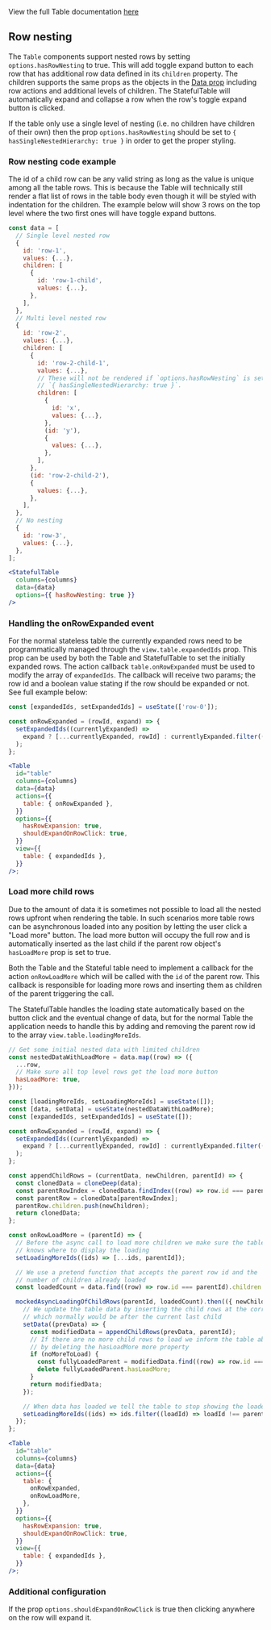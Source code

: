 View the full Table documentation [here](/docs/1-watson-iot-table--playground)

## Row nesting

The `Table` components support nested rows by setting `options.hasRowNesting` to true.
This will add toggle expand button to each row that has additional row data defined in
its `children` property. The children supports the same props as the objects in the
[Data prop](/docs/1-watson-iot-table--playground/#data-prop) including row actions and
additional levels of children. The StatefulTable will automatically expand and collapse
a row when the row's toggle expand button is clicked.

If the table only use a single level of nesting (i.e. no children have children of their own)
then the prop `options.hasRowNesting` should be set to `{ hasSingleNestedHierarchy: true }`
in order to get the proper styling.

### Row nesting code example

The id of a child row can be any valid string as long as the value is unique among all
the table rows. This is because the Table will technically still render a flat list of rows
in the table body even though it will be styled with indentation for the children.
The example below will show 3 rows on the top level where the two first ones will have toggle
expand buttons.

```jsx
const data = [
  // Single level nested row
  {
    id: 'row-1',
    values: {...},
    children: [
      {
        id: 'row-1-child',
        values: {...},
      },
    ],
  },
  // Multi level nested row
  {
    id: 'row-2',
    values: {...},
    children: [
      {
        id: 'row-2-child-1',
        values: {...},
        // These will not be rendered if `options.hasRowNesting` is set to
        // `{ hasSingleNestedHierarchy: true }`.
        children: [
          {
            id: 'x',
            values: {...},
          },
          (id: 'y'),
          {
            values: {...},
          },
        ],
      },
      (id: 'row-2-child-2'),
      {
        values: {...},
      },
    ],
  },
  // No nesting
  {
    id: 'row-3',
    values: {...},
  },
];

<StatefulTable
  columns={columns}
  data={data}
  options={{ hasRowNesting: true }}
/>
```

### Handling the onRowExpanded event

For the normal stateless table the currently expanded rows need to be programmatically managed through
the `view.table.expandedIds` prop. This prop can be used by both the Table and StatefulTable to set the
initially expanded rows. The action callback `table.onRowExpanded` must be used to modify the
array of `expandedIds`. The callback will receive two params; the row id and a boolean value stating
if the row should be expanded or not. See full example below:

```jsx
const [expandedIds, setExpandedIds] = useState(['row-0']);

const onRowExpanded = (rowId, expand) => {
  setExpandedIds((currentlyExpanded) =>
    expand ? [...currentlyExpanded, rowId] : currentlyExpanded.filter((id) => id !== rowId)
  );
};

<Table
  id="table"
  columns={columns}
  data={data}
  actions={{
    table: { onRowExpanded },
  }}
  options={{
    hasRowExpansion: true,
    shouldExpandOnRowClick: true,
  }}
  view={{
    table: { expandedIds },
  }}
/>;
```

### Load more child rows

Due to the amount of data it is sometimes not possible to load all the nested rows upfront when
rendering the table. In such scenarios more table rows can be
asynchronous loaded into any position by letting the user click a "Load more" button.
The load more button will occupy the full row and is automatically inserted as
the last child if the parent row object's `hasLoadMore` prop is set to true.

Both the Table and the Stateful table need to implement a callback for the action `onRowLoadMore`
which will be called with the `id` of the parent row. This callback is responsible for loading
more rows and inserting them as children of the parent triggering the call.

The StatefulTable handles the loading state automatically based on the button click and the eventual
change of data, but for the normal Table the application needs to handle this by adding and removing
the parent row id to the array `view.table.loadingMoreIds`.

```jsx
// Get some initial nested data with limited children
const nestedDataWithLoadMore = data.map((row) => ({
  ...row,
  // Make sure all top level rows get the load more button
  hasLoadMore: true,
}));

const [loadingMoreIds, setLoadingMoreIds] = useState([]);
const [data, setData] = useState(nestedDataWithLoadMore);
const [expandedIds, setExpandedIds] = useState([]);

const onRowExpanded = (rowId, expand) => {
  setExpandedIds((currentlyExpanded) =>
    expand ? [...currentlyExpanded, rowId] : currentlyExpanded.filter((id) => id !== rowId)
  );
};

const appendChildRows = (currentData, newChildren, parentId) => {
  const clonedData = cloneDeep(data);
  const parentRowIndex = clonedData.findIndex((row) => row.id === parentId);
  const parentRow = clonedData[parentRowIndex];
  parentRow.children.push(newChildren);
  return clonedData;
};

const onRowLoadMore = (parentId) => {
  // Before the async call to load more children we make sure the table
  // knows where to display the loading
  setLoadingMoreIds((ids) => [...ids, parentId]);

  // We use a pretend function that accepts the parent row id and the
  // number of children already loaded
  const loadedCount = data.find((row) => row.id === parentId).children.length;

  mockedAsyncLoadingOfChildRows(parentId, loadedCount).then(({ newChildren, noMoreToLoad }) => {
    // We update the table data by inserting the child rows at the correct place,
    // which normally would be after the current last child
    setData((prevData) => {
      const modifiedData = appendChildRows(prevData, parentId);
      // If there are no more child rows to load we inform the table about this
      // by deleting the hasLoadMore more property
      if (noMoreToLoad) {
        const fullyLoadedParent = modifiedData.find((row) => row.id === parentId);
        delete fullyLoadedParent.hasLoadMore;
      }
      return modifiedData;
    });

    // When data has loaded we tell the table to stop showing the loader
    setLoadingMoreIds((ids) => ids.filter((loadId) => loadId !== parentId));
  });
};

<Table
  id="table"
  columns={columns}
  data={data}
  actions={{
    table: {
      onRowExpanded,
      onRowLoadMore,
    },
  }}
  options={{
    hasRowExpansion: true,
    shouldExpandOnRowClick: true,
  }}
  view={{
    table: { expandedIds },
  }}
/>;
```

### Additional configuration

If the prop `options.shouldExpandOnRowClick` is true then clicking anywhere on the row will expand it.
